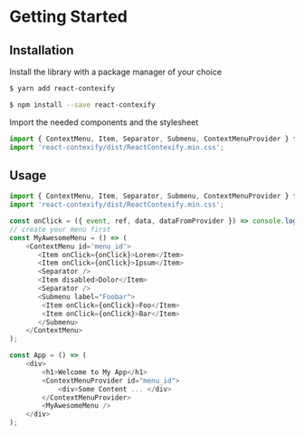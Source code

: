 # Getting Started

## Installation

Install the library with a package manager of your choice

```sh
$ yarn add react-contexify
```

```sh
$ npm install --save react-contexify
```

Import the needed components and the stylesheet

```js
import { ContextMenu, Item, Separator, Submenu, ContextMenuProvider } from 'react-contexify';
import 'react-contexify/dist/ReactContexify.min.css';
```

## Usage

```javascript
import { ContextMenu, Item, Separator, Submenu, ContextMenuProvider } from 'react-contexify';
import 'react-contexify/dist/ReactContexify.min.css';

const onClick = ({ event, ref, data, dataFromProvider }) => console.log('Hello');
// create your menu first
const MyAwesomeMenu = () => (
    <ContextMenu id='menu_id'>
       <Item onClick={onClick}>Lorem</Item>
       <Item onClick={onClick}>Ipsum</Item>
       <Separator />
       <Item disabled>Dolor</Item>
       <Separator />
       <Submenu label="Foobar">
        <Item onClick={onClick}>Foo</Item>
        <Item onClick={onClick}>Bar</Item>
       </Submenu>
    </ContextMenu>
);

const App = () => (
    <div>
        <h1>Welcome to My App</h1>
        <ContextMenuProvider id="menu_id">
            <div>Some Content ... </div>
        </ContextMenuProvider>
        <MyAwesomeMenu />
    </div>
);

```